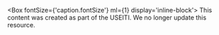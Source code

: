 <Box fontSize={'caption.fontSize'} ml={1} display='inline-block'>
  This content was created as part of the <GlossaryTerm>USEITI</GlossaryTerm>. We no longer update this resource.
</Box>
